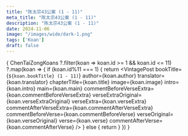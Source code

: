```yaml
---
title: "陈太宗43公案 (1 - 11)"
meta_title: "陈太宗43公案 (1 - 11)"
description: "陈太宗43公案 (1 - 11)"
date: 2024-11-06
image: "/images/wide/dark-1.png"
tags: ['Koan']
draft: false
---
```



<div class="container zh-koans">

  {
    ChenTaiZongKoans
     ?.filter(koan => koan.id >= 1 && koan.id <= 11)
     ?.map(koan => {
        if (koan.id%11 === 1) {
          return <VintagePost
                    bookTitle={`${koan.bookTitle} (1 - 11)`}
                    author={koan.author}
                    translator={koan.translator}
                    chapterTitle={koan.title} image={koan.image}
                    intro={koan.intro} main={koan.main}
                    commentBeforeVerseExtra={koan.commentBeforeVerseExtra}
                    verseExtraOriginal={koan.verseExtraOriginal}
                    verseExtra={koan.verseExtra}
                    commentAfterVerseExtra={koan.commentAfterVerseExtra}
                    commentBeforeVerse={koan.commentBeforeVerse}
                    verseOriginal={koan.verseOriginal}
                    verse={koan.verse}
                    commentAfterVerse={koan.commentAfterVerse}
          />
        } else {
          return <VintagePost chapterTitle={koan.title} image={koan.image}
                              intro={koan.intro} main={koan.main}
                              commentBeforeVerseExtra={koan.commentBeforeVerseExtra}
                              verseExtraOriginal={koan.verseExtraOriginal}
                              verseExtra={koan.verseExtra}
                              commentAfterVerseExtra={koan.commentAfterVerseExtra}
                              commentBeforeVerse={koan.commentBeforeVerse}
                              verseOriginal={koan.verseOriginal}
                              verse={koan.verse}
                              commentAfterVerse={koan.commentAfterVerse}
          />
        }
      })
  }

</div>
